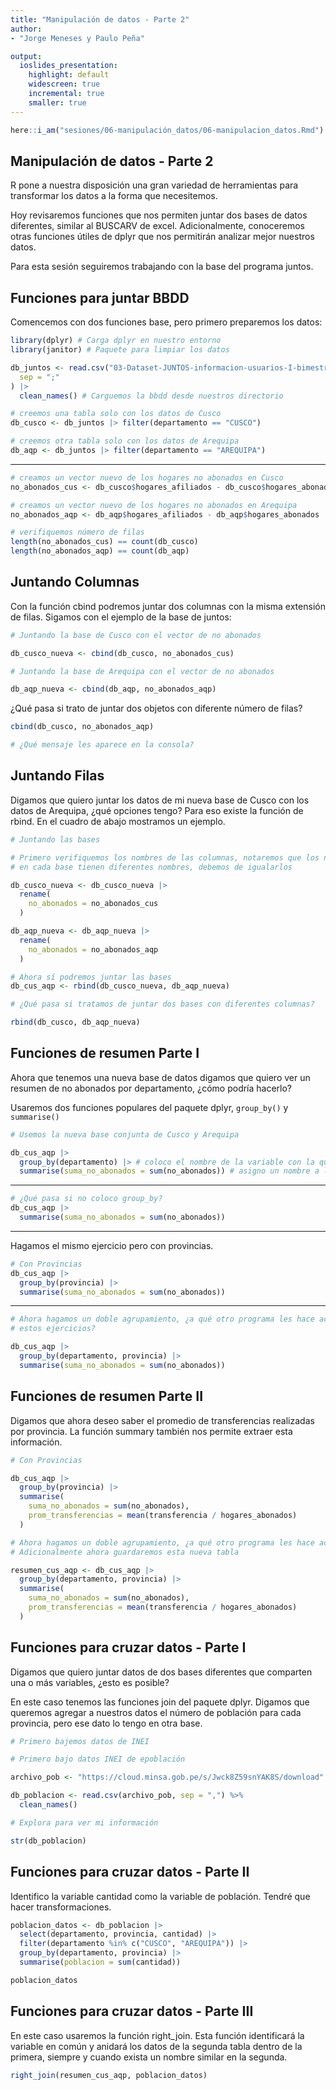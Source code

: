 ```yaml
---
title: "Manipulación de datos - Parte 2"
author:
- "Jorge Meneses y Paulo Peña"

output:
  ioslides_presentation:
    highlight: default
    widescreen: true
    incremental: true
    smaller: true
---
```


```r
here::i_am("sesiones/06-manipulación_datos/06-manipulacion_datos.Rmd")
```

## Manipulación de datos - Parte 2

R pone a nuestra disposición una gran variedad de herramientas para transformar los datos a la forma que necesitemos.

Hoy revisaremos funciones que nos permiten juntar dos bases de datos diferentes, similar al BUSCARV de excel. Adicionalmente, conoceremos otras funciones útiles de dplyr que nos permitirán analizar mejor nuestros datos.

Para esta sesión seguiremos trabajando con la base del programa juntos.

## Funciones para juntar BBDD {.smaller}

Comencemos con dos funciones base, pero primero preparemos los datos:

```r

library(dplyr) # Carga dplyr en nuestro entorno
library(janitor) # Paquete para limpiar los datos

db_juntos <- read.csv("03-Dataset-JUNTOS-informacion-usuarios-I-bimestre-2020.csv",
  sep = ";"
) |>
  clean_names() # Carguemos la bbdd desde nuestros directorio
```


```r
# creemos una tabla solo con los datos de Cusco
db_cusco <- db_juntos |> filter(departamento == "CUSCO")

# creemos otra tabla solo con los datos de Arequipa
db_aqp <- db_juntos |> filter(departamento == "AREQUIPA")
```

---

```r
# creamos un vector nuevo de los hogares no abonados en Cusco
no_abonados_cus <- db_cusco$hogares_afiliados - db_cusco$hogares_abonados

# creamos un vector nuevo de los hogares no abonados en Arequipa
no_abonados_aqp <- db_aqp$hogares_afiliados - db_aqp$hogares_abonados
```

```r
# verifiquemos número de filas
length(no_abonados_cus) == count(db_cusco)
length(no_abonados_aqp) == count(db_aqp)
```

## Juntando Columnas {.smaller}

Con la función cbind podremos juntar dos columnas con la misma extensión de filas. Sigamos con el ejemplo de la base de juntos:

```r
# Juntando la base de Cusco con el vector de no abonados

db_cusco_nueva <- cbind(db_cusco, no_abonados_cus)

# Juntando la base de Arequipa con el vector de no abonados

db_aqp_nueva <- cbind(db_aqp, no_abonados_aqp)
```

¿Qué pasa si trato de juntar dos objetos con diferente número de filas?

```r

cbind(db_cusco, no_abonados_aqp)

# ¿Qué mensaje les aparece en la consola?
```

## Juntando Filas {.smaller}

Digamos que quiero juntar los datos de mi nueva base de Cusco con los datos de Arequipa, ¿qué opciones tengo? Para eso existe la función de rbind. En el cuadro de abajo mostramos un ejemplo.

```r
# Juntando las bases

# Primero verifiquemos los nombres de las columnas, notaremos que los nuevos vectores
# en cada base tienen diferentes nombres, debemos de igualarlos

db_cusco_nueva <- db_cusco_nueva |>
  rename(
    no_abonados = no_abonados_cus
  )

db_aqp_nueva <- db_aqp_nueva |>
  rename(
    no_abonados = no_abonados_aqp
  )
```

```r
# Ahora sí podremos juntar las bases
db_cus_aqp <- rbind(db_cusco_nueva, db_aqp_nueva)
```

```r
# ¿Qué pasa si tratamos de juntar dos bases con diferentes columnas?

rbind(db_cusco, db_aqp_nueva)
```

## Funciones de resumen Parte I {.smaller}

Ahora que tenemos una nueva base de datos digamos que quiero ver un resumen de no abonados por departamento, ¿cómo podría hacerlo?

Usaremos dos funciones populares del paquete dplyr, `group_by()` y `summarise()`

```r
# Usemos la nueva base conjunta de Cusco y Arequipa

db_cus_aqp |>
  group_by(departamento) |> # coloco el nombre de la variable con la que deseo formar grupos
  summarise(suma_no_abonados = sum(no_abonados)) # asigno un nombre a la variable de resumen
```

---

```r
# ¿Qué pasa si no coloco group_by?
db_cus_aqp |>
  summarise(suma_no_abonados = sum(no_abonados))
```

---

Hagamos el mismo ejercicio pero con provincias.

```r
# Con Provincias
db_cus_aqp |>
  group_by(provincia) |>
  summarise(suma_no_abonados = sum(no_abonados))
```

---

```r
# Ahora hagamos un doble agrupamiento, ¿a qué otro programa les hace acordar
# estos ejercicios?

db_cus_aqp |>
  group_by(departamento, provincia) |>
  summarise(suma_no_abonados = sum(no_abonados))
```

## Funciones de resumen Parte II {.smaller}

Digamos que ahora deseo saber el promedio de transferencias realizadas por provincia.
La función summary también nos permite extraer esta información.

```r
# Con Provincias

db_cus_aqp |>
  group_by(provincia) |>
  summarise(
    suma_no_abonados = sum(no_abonados),
    prom_transferencias = mean(transferencia / hogares_abonados)
  )

# Ahora hagamos un doble agrupamiento, ¿a qué otro programa les hace acordar estos ejercicios?
# Adicionalmente ahora guardaremos esta nueva tabla

resumen_cus_aqp <- db_cus_aqp |>
  group_by(departamento, provincia) |>
  summarise(
    suma_no_abonados = sum(no_abonados),
    prom_transferencias = mean(transferencia / hogares_abonados)
  )
```

## Funciones para cruzar datos - Parte I {.smaller}

Digamos que quiero juntar datos de dos bases diferentes que comparten una o más variables, ¿esto es posible?

En este caso tenemos las funciones join del paquete dplyr. Digamos que queremos agregar a nuestros datos el número de población para cada provincia, pero ese dato lo tengo en otra base.

```r
# Primero bajemos datos de INEI

# Primero bajo datos INEI de epoblación

archivo_pob <- "https://cloud.minsa.gob.pe/s/Jwck8Z59snYAK8S/download"

db_poblacion <- read.csv(archivo_pob, sep = ",") %>%
  clean_names()

# Explora para ver mi información

str(db_poblacion)
```

## Funciones para cruzar datos - Parte II {.smaller}

Identifico la variable cantidad como la variable de población. Tendré que hacer transformaciones.

```r

poblacion_datos <- db_poblacion |>
  select(departamento, provincia, cantidad) |>
  filter(departamento %in% c("CUSCO", "AREQUIPA")) |>
  group_by(departamento, provincia) |>
  summarise(poblacion = sum(cantidad))

poblacion_datos
```

## Funciones para cruzar datos - Parte III {.smaller}

En este caso usaremos la función right_join. Esta función identificará la variable en común y anidará los datos de la segunda tabla dentro de la primera, siempre y cuando exista un nombre similar en la segunda.

```r

right_join(resumen_cus_aqp, poblacion_datos)
```
